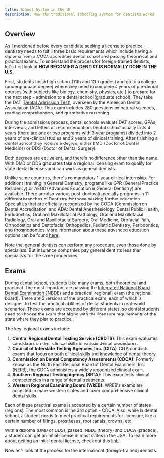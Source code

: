 ```yaml
---
title: School System in the US
description: How the traditional schooling system for dentists works
---
```


## Overview

As I mentioned before every candidate seeking a license to practice dentistry
needs to fulfill three basic requirements which include having a diploma from a
CODA accredited dental school and passing theoretical and practical exams. To
understand the process for foreign-trained dentists, let's first look at **HOW
BECOMING A DENTIST IS NORMALLY DONE IN THE U.S.**

First, students finish high school (11th and 12th grades) and go to a college
(undergraduate degree) where they need to complete 4 years of pre-dental courses
(with subjects like biology, chemistry, physics, etc.) to prepare for the next
step - admission to a dental school (graduate school). They take the DAT
([Dental Admission Test](https://www.ada.org/education/testing/exams/dental-admission-test-dat)), overseen by the American Dental Association (ADA).
This exam includes 280 questions on natural sciences, reading comprehension, and
quantitative reasoning.

During the admissions process, dental schools evaluate DAT scores, GPAs,
interviews, and letters of recommendation. Dental school usually lasts 4 years
(there are one or two programs with 3-year programs) divided into 2 years of
pre-clinical studies and 2 years of clinical training. After finishing a dental
school they receive a degree, either DMD (Doctor of Dental Medicine) or DDS
(Doctor of Dental Surgery).

Both degrees are equivalent, and there's no difference other than the name. With
DMD or DDS graduates take a regional licensing exam to qualify for state dental
licenses and can work as general dentists.

Unlike some countries, there's no mandatory 1-year clinical internship. For
additional training in General Dentistry, programs like GPR (General Practice
Residency) or AEGD (Advanced Education in General Dentistry) are available.
There are also various post-doctoral/specialty programs in 11 different branches
of Dentistry for those seeking further education. Specialties that are
officially recognized by the CODA (Commission on Dental Accreditation) and ADA:
Dental Anesthesiology, Dental Public Health, Endodontics, Oral and Maxillofacial
Pathology, Oral and Maxillofacial Radiology, Oral and Maxillofacial Surgery,
Oral Medicine, Orofacial Pain, Orthodontics and Dentofacial Orthopedics,
Pediatric Dentistry, Periodontics, and Prosthodontics. More information about
these advanced education options can be found [here](https://coda.ada.org/find-a-program).

<Aside>
  Note that general dentists can perform any procedure, even those done by specialists. But
  insurance companies pay general dentists less than specialists for the same procedures.
</Aside>

## Exams

During dental school, students take many exams, both theoretical and practical.
The most important are passing the [Integrated National Board Dental Examination
(INBDE)]({{official.inbde}}?_gl=1*t6u7f8*_ga*Njk1MDgxNjA0LjE3MDM2NTU3MDM.*_ga_X8X57NRJ4D*MTcwMzgzMTg3OC42LjEuMTcwMzgzMTk2My4wLjAuMA..)
and a practical (regional) exam (the regional board). There are 5 versions of
the practical exam, each of which is designed to test the practical abilities of
dental students in real-world scenarios. These exams are accepted by different
states, so dental students need to choose the exam that aligns with the
licensure requirements of the state where they plan to practice.

The key regional exams include:

1. **Central Regional Dental Testing Service (CRDTS)**: This exam evaluates
   candidates on their clinical skills in various dental procedures.
2. **Council of Interstate Testing Agencies, Inc. (CITA)**: CITA conducts exams
   that focus on both clinical skills and knowledge of dental theory.
3. **Commission on Dental Competency Assessments (CDCA)**: Formerly known as the
   North East Regional Board of Dental Examiners, Inc. (NERB), the CDCA administers
   a widely recognized clinical exam.
4. **Southern Regional Testing Agency (SRTA)**: This exam tests clinical
   competencies in a range of dental treatments.
5. **Western Regional Examining Board (WREB)**: WREB's exams are accepted in
   many western states and cover comprehensive clinical dental skills.

Each of these practical exams is accepted by a certain number of states
(regions). The most common is the 3rd option - CDCA. Also, while in dental
school, a student needs to meet practical requirements for licensure, like a
certain number of fillings, prostheses, root canals, crowns, etc.

With a diploma (DMD or DDS), passed INBDE (theory) and CDCA (practice), a
student can get an initial license in most states in the USA. To learn more
about getting an initial dental license, check out this
[link](https://www.ada.org/resources/licensure/student-licensure).

Now let’s look at the process for the international (foreign-trained) dentists.

